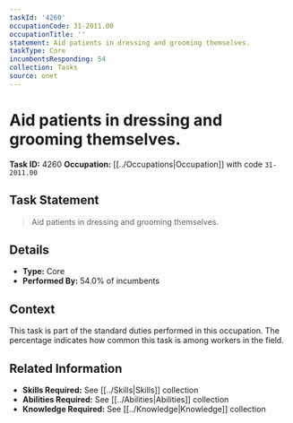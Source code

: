 ```yaml
---
taskId: '4260'
occupationCode: 31-2011.00
occupationTitle: ''
statement: Aid patients in dressing and grooming themselves.
taskType: Core
incumbentsResponding: 54
collection: Tasks
source: onet
---
```

# Aid patients in dressing and grooming themselves.

**Task ID:** 4260
**Occupation:** [[../Occupations|Occupation]] with code `31-2011.00`

## Task Statement

> Aid patients in dressing and grooming themselves.

## Details

- **Type:** Core
- **Performed By:** 54.0% of incumbents

## Context

This task is part of the standard duties performed in this occupation. The percentage indicates how common this task is among workers in the field.

## Related Information

- **Skills Required:** See [[../Skills|Skills]] collection
- **Abilities Required:** See [[../Abilities|Abilities]] collection
- **Knowledge Required:** See [[../Knowledge|Knowledge]] collection
